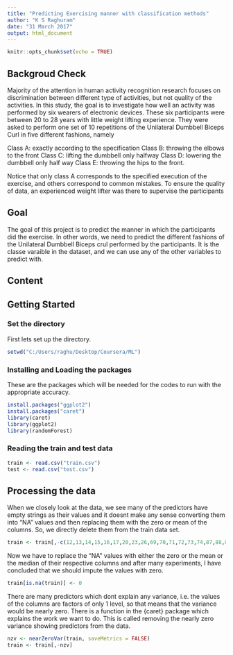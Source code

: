 ```yaml
---
title: "Predicting Exercising manner with classification methods"
author: "K S Raghuram"
date: "31 March 2017"
output: html_document
---
```


```r
knitr::opts_chunk$set(echo = TRUE)
```

## Backgroud Check

Majority of the attention in human activity recognition research focuses on discrimination between different type of activities, but not quality of the activities. In this study, the goal is to investigate how well an activity was performed by six wearers of electronic devices. These six participants were between 20 to 28 years with little weight lifting experience. They were asked to perform one set of 10 repetitions of the Unilateral Dumbbell Biceps Curl in five different fashions, namely

Class A: exactly according to the specification
Class B: throwing the elbows to the front
Class C: lifting the dumbbell only halfway
Class D: lowering the dumbbell only half way
Class E: throwing the hips to the front.

Notice that only class A corresponds to the specified execution of the exercise, and others correspond to common mistakes. To ensure the quality of data, an experienced weight lifter was there to supervise the participants



## Goal

The goal of this project is to predict the manner in which the participants did the exercise. In other words, we need to predict the different fashions of the Unilateral Dumbbell Biceps crul performed by the participants. It is the classe varaible in the dataset, and we can use any of the other variables to predict with.

## Content

## Getting Started

### Set the directory

First lets set up the directory. 

```r
setwd("C:/Users/raghu/Desktop/Coursera/ML")
```

### Installing and Loading the packages

These are the packages which will be needed for the codes to run with the appropriate accuracy. 

```r
install.packages("ggplot2")
install.packages("caret")
library(caret)
library(ggplot2)
library(randomForest)
```

### Reading the train and test data 

```r
train <- read.csv("train.csv")
test <- read.csv("test.csv")
```

## Processing the data 

When we closely look at the data, we see many of the predictors have empty strings as their values and it doesnt make any sense converting them into "NA" values and then replacing them with the zero or mean of the columns. So, we directly delete them from the train data set. 

```r
train <- train[,-c(12,13,14,15,16,17,20,23,26,69,70,71,72,73,74,87,88,89,90,91,92,95,98,101,125,126,127,128,129,130,133,136,139)]
```

Now we have to replace the "NA" values with either the zero or the mean or the median of their respective columns and after many experiments, I have concluded that we should impute the values with zero. 

```r
train[is.na(train)] <- 0
```

There are many predictors which dont explain any variance, i.e. the values of the columns are factors of only 1 level, so that means that the variance would be nearly zero. There is a function in the {caret} package which explains the work we want to do. This is called removing the nearly zero variance showing predictors from the data.

```r
nzv <- nearZeroVar(train, saveMetrics = FALSE)
train <- train[,-nzv]
```


